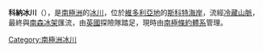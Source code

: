 {{Coord|74|27|S|163|40|E|source:GNIS|display=title}}

'''科納冰川'''（{{lang-en|Corner Glacier}}），是[[南極洲|南極洲]]的[[冰川|冰川]]，位於[[維多利亞地|維多利亞地]]的[[斯科特海岸|斯科特海岸]]，流經[[冷藏山脈|冷藏山脈]]，最終與[[南森冰架|南森冰架]]匯流，由[[英國|英國]]探險隊踏足，現時由[[南極條約體系|南極條約體系]]管理。

{{DEFAULTSORT:Corner Glacier}}
[[Category:南極洲冰川|Category:南極洲冰川]]


{{ScottCoast-geo-stub}}
